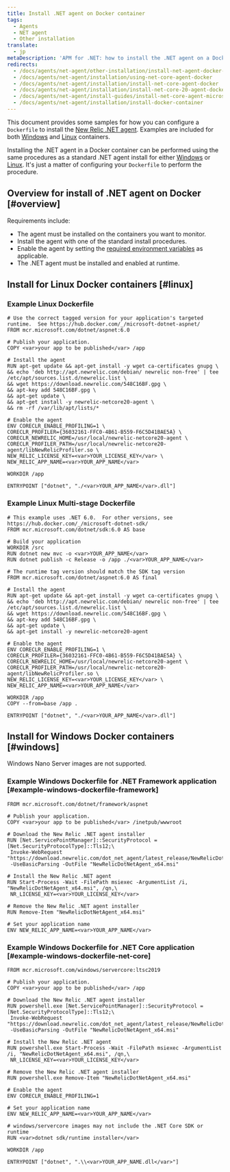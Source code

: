```yaml
---
title: Install .NET agent on Docker container
tags:
  - Agents
  - NET agent
  - Other installation
translate:
  - jp
metaDescription: 'APM for .NET: how to install the .NET agent on a Docker container.'
redirects:
  - /docs/agents/net-agent/other-installation/install-net-agent-docker-container
  - /docs/agents/net-agent/installation/using-net-core-agent-docker
  - /docs/agents/net-agent/installation/install-net-core-agent-docker
  - /docs/agents/net-agent/installation/install-net-core-20-agent-docker
  - /docs/agents/net-agent/install-guides/install-net-core-agent-microsoft-docker-container
  - /docs/agents/net-agent/installation/install-docker-container
---
```


This document provides some samples for how you can configure a `Dockerfile` to install the [New Relic .NET agent](/docs/dotnet/new-relic-for-net). Examples are included for both [Windows](#windows) and [Linux](#linux) containers.

Installing the .NET agent in a Docker container can be performed using the same procedures as a standard .NET agent install for either [Windows](/docs/agents/net-agent/installation/install-net-agent-windows) or [Linux](/docs/agents/net-agent/installation/install-net-agent-linux). It's just a matter of configuring your `Dockerfile` to perform the procedure.

## Overview for install of .NET agent on Docker [#overview]

Requirements include:

* The agent must be installed on the containers you want to monitor.
* Install the agent with one of the standard install procedures.
* Enable the agent by setting the [required environment variables](/docs/agents/net-agent/configuration/net-agent-configuration#environment-variables) as applicable.
* The .NET agent must be installed and enabled at runtime.

## Install for Linux Docker containers [#linux]

### Example Linux Dockerfile

```
# Use the correct tagged version for your application's targeted runtime.  See https://hub.docker.com/_/microsoft-dotnet-aspnet/ 
FROM mcr.microsoft.com/dotnet/aspnet:6.0

# Publish your application.
COPY <var>your app to be published</var> /app

# Install the agent
RUN apt-get update && apt-get install -y wget ca-certificates gnupg \
&& echo 'deb http://apt.newrelic.com/debian/ newrelic non-free' | tee /etc/apt/sources.list.d/newrelic.list \
&& wget https://download.newrelic.com/548C16BF.gpg \
&& apt-key add 548C16BF.gpg \
&& apt-get update \
&& apt-get install -y newrelic-netcore20-agent \
&& rm -rf /var/lib/apt/lists/*

# Enable the agent
ENV CORECLR_ENABLE_PROFILING=1 \
CORECLR_PROFILER={36032161-FFC0-4B61-B559-F6C5D41BAE5A} \
CORECLR_NEWRELIC_HOME=/usr/local/newrelic-netcore20-agent \
CORECLR_PROFILER_PATH=/usr/local/newrelic-netcore20-agent/libNewRelicProfiler.so \
NEW_RELIC_LICENSE_KEY=<var>YOUR_LICENSE_KEY</var> \
NEW_RELIC_APP_NAME=<var>YOUR_APP_NAME</var>

WORKDIR /app

ENTRYPOINT ["dotnet", "./<var>YOUR_APP_NAME</var>.dll"]
```

### Example Linux Multi-stage Dockerfile

```
# This example uses .NET 6.0.  For other versions, see https://hub.docker.com/_/microsoft-dotnet-sdk/
FROM mcr.microsoft.com/dotnet/sdk:6.0 AS base

# Build your application
WORKDIR /src
RUN dotnet new mvc -o <var>YOUR_APP_NAME</var>
RUN dotnet publish -c Release -o /app ./<var>YOUR_APP_NAME</var>

# The runtime tag version should match the SDK tag version
FROM mcr.microsoft.com/dotnet/aspnet:6.0 AS final

# Install the agent
RUN apt-get update && apt-get install -y wget ca-certificates gnupg \
&& echo 'deb http://apt.newrelic.com/debian/ newrelic non-free' | tee /etc/apt/sources.list.d/newrelic.list \
&& wget https://download.newrelic.com/548C16BF.gpg \
&& apt-key add 548C16BF.gpg \
&& apt-get update \
&& apt-get install -y newrelic-netcore20-agent

# Enable the agent
ENV CORECLR_ENABLE_PROFILING=1 \
CORECLR_PROFILER={36032161-FFC0-4B61-B559-F6C5D41BAE5A} \
CORECLR_NEWRELIC_HOME=/usr/local/newrelic-netcore20-agent \
CORECLR_PROFILER_PATH=/usr/local/newrelic-netcore20-agent/libNewRelicProfiler.so \
NEW_RELIC_LICENSE_KEY=<var>YOUR_LICENSE_KEY</var> \
NEW_RELIC_APP_NAME=<var>YOUR_APP_NAME</var>

WORKDIR /app
COPY --from=base /app .

ENTRYPOINT ["dotnet", "./<var>YOUR_APP_NAME</var>.dll"]
```

## Install for Windows Docker containers [#windows]

<Callout variant="important">
  Windows Nano Server images are not supported.
</Callout>

### Example Windows Dockerfile for .NET Framework application [#example-windows-dockerfile-framework]

```
FROM mcr.microsoft.com/dotnet/framework/aspnet

# Publish your application.
COPY <var>your app to be published</var> /inetpub/wwwroot

# Download the New Relic .NET agent installer
RUN [Net.ServicePointManager]::SecurityProtocol = [Net.SecurityProtocolType]::Tls12;\
 Invoke-WebRequest "https://download.newrelic.com/dot_net_agent/latest_release/NewRelicDotNetAgent_x64.msi"\
 -UseBasicParsing -OutFile "NewRelicDotNetAgent_x64.msi"

# Install the New Relic .NET agent
RUN Start-Process -Wait -FilePath msiexec -ArgumentList /i, "NewRelicDotNetAgent_x64.msi", /qn,\
 NR_LICENSE_KEY=<var>YOUR_LICENSE_KEY</var>

# Remove the New Relic .NET agent installer
RUN Remove-Item "NewRelicDotNetAgent_x64.msi"

# Set your application name
ENV NEW_RELIC_APP_NAME=<var>YOUR_APP_NAME</var>
```

### Example Windows Dockerfile for .NET Core application [#example-windows-dockerfile-net-core]

```
FROM mcr.microsoft.com/windows/servercore:ltsc2019

# Publish your application.
COPY <var>your app to be published</var> /app

# Download the New Relic .NET agent installer
RUN powershell.exe [Net.ServicePointManager]::SecurityProtocol = [Net.SecurityProtocolType]::Tls12;\
 Invoke-WebRequest "https://download.newrelic.com/dot_net_agent/latest_release/NewRelicDotNetAgent_x64.msi"\
 -UseBasicParsing -OutFile "NewRelicDotNetAgent_x64.msi"

# Install the New Relic .NET agent
RUN powershell.exe Start-Process -Wait -FilePath msiexec -ArgumentList /i, "NewRelicDotNetAgent_x64.msi", /qn,\
 NR_LICENSE_KEY=<var>YOUR_LICENSE_KEY</var>

# Remove the New Relic .NET agent installer
RUN powershell.exe Remove-Item "NewRelicDotNetAgent_x64.msi"

# Enable the agent
ENV CORECLR_ENABLE_PROFILING=1

# Set your application name
ENV NEW_RELIC_APP_NAME=<var>YOUR_APP_NAME</var>

# windows/servercore images may not include the .NET Core SDK or runtime
RUN <var>dotnet sdk/runtime installer</var>

WORKDIR /app

ENTRYPOINT ["dotnet", ".\\<var>YOUR_APP_NAME.dll</var>"]
```
